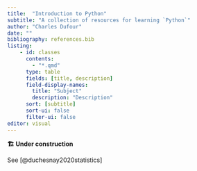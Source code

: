 ```yaml
---
title:  "Introduction to Python"
subtitle: "A collection of resources for learning `Python`"
author: "Charles Dufour"
date: ""
bibliography: references.bib
listing: 
    - id: classes
      contents:
        - "*.qmd"
      type: table
      fields: [title, description]
      field-display-names:
        title: "Subject"
        description: "Description"
      sort: [subtitle]
      sort-ui: false
      filter-ui: false
editor: visual
---
```


:::{.callout-important}
**🏗 Under construction**
:::

See [@duchesnay2020statistics]

::: {#classes}
:::

